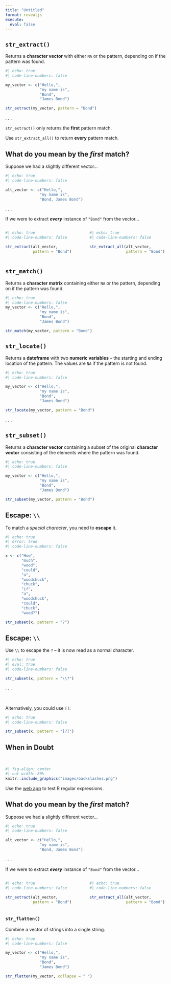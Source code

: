 ```yaml
---
title: "Untitled"
format: revealjs
execute: 
  eval: false
---
```


## `str_extract()`

Returns a **character vector** with either `NA` or the pattern, depending on if the pattern was found.

::: small
```r
#| echo: true
#| code-line-numbers: false

my_vector <- c("Hello,", 
               "my name is", 
               "Bond", 
               "James Bond")

str_extract(my_vector, pattern = "Bond")
```
:::

. . .

::: callout-warning
`str_extract()` only returns the **first** pattern match.

Use `str_extract_all()` to return **every** pattern match.
:::

## What do you mean by the *first* match?

Suppose we had a slightly different vector...

```r
#| echo: true
#| code-line-numbers: false

alt_vector <- c("Hello,", 
               "my name is", 
               "Bond, James Bond")
```

. . .

If we were to extract ***every*** instance of `"Bond"` from the vector...

::::::::: columns
:::: {.column width="45%"}
::: small
```r
#| echo: true
#| code-line-numbers: false

str_extract(alt_vector, 
            pattern = "Bond")
```
:::
::::

::: {.column width="3%"}
:::

::::: {.column width="52%"}
:::: fragment
::: small
```r
#| echo: true
#| code-line-numbers: false

str_extract_all(alt_vector, 
                pattern = "Bond")
```
:::
::::
:::::
:::::::::

## `str_match()`

Returns a **character matrix** containing either `NA` or the pattern, depending on if the pattern was found.

::: small
```r
#| echo: true
#| code-line-numbers: false
my_vector <- c("Hello,", 
               "my name is", 
               "Bond", 
               "James Bond")

str_match(my_vector, pattern = "Bond")
```
:::

## `str_locate()`

Returns a **dateframe** with two **numeric variables** -- the starting and ending location of the pattern. The values are `NA` if the pattern is not found.

::: small
```r
#| echo: true
#| code-line-numbers: false

my_vector <- c("Hello,", 
               "my name is", 
               "Bond", 
               "James Bond")

str_locate(my_vector, pattern = "Bond")
```
:::

. . .

## `str_subset()`

Returns a **character vector** containing a subset of the original **character vector** consisting of the elements where the pattern was found.

::: small
```r
#| echo: true
#| code-line-numbers: false

my_vector <- c("Hello,", 
               "my name is", 
               "Bond", 
               "James Bond")

str_subset(my_vector, pattern = "Bond")
```
:::

<!-- ## Try it out! -->

<!-- What regular expressions would match words that... -->

<!-- ::: columns -->

<!-- ::: {.column width="40%"} -->

<!-- + end with a vowel? -->

<!-- + start with x, y, or z? -->

<!-- + *do not* contain x, y, or z? -->

<!-- + contain [British spelling](https://www.oxfordinternationalenglish.com/differences-in-british-and-american-spelling/)? -->

<!-- ::: -->

<!-- ::: {.column width="5%"} -->

<!-- ::: -->

<!-- ::: {.column width="55%"} -->

<!-- ```{r} -->

<!-- #| echo: true -->

<!-- #| code-line-numbers: false -->

<!-- x <- c("zebra",  -->

<!--        "xray",  -->

<!--        "apple",  -->

<!--        "yellow", -->

<!--        "color",  -->

<!--        "colour", -->

<!--        "summarize", -->

<!--        "summarise") -->

<!-- ``` -->

<!-- ::: -->

<!-- ::: -->

<!-- ## Some Possible Solutions... -->

<!-- + end with a vowel? -->

<!-- ```{r} -->

<!-- #| echo: true -->

<!-- #| eval: false -->

<!-- #| code-line-numbers: false -->

<!-- str_subset(x, "[aeiouy]$") -->

<!-- ``` -->

<!-- + start with x, y, or z? -->

<!-- ```{r} -->

<!-- #| echo: true -->

<!-- #| eval: false -->

<!-- #| code-line-numbers: false -->

<!-- str_subset(x, "^[xyz]") -->

<!-- ``` -->

<!-- + *do not* contain x, y, or z? -->

<!-- ```{r} -->

<!-- #| echo: true -->

<!-- #| eval: false -->

<!-- #| code-line-numbers: false -->

<!-- str_subset(x, "[^xyz]") -->

<!-- ``` -->

<!-- + contain [British spelling](https://www.oxfordinternationalenglish.com/differences-in-british-and-american-spelling/)? -->

<!-- ```{r} -->

<!-- #| echo: true -->

<!-- #| eval: false -->

<!-- #| code-line-numbers: false -->

<!-- str_subset(x, "(our)|(i[sz]e)") -->

<!-- ``` -->

## Escape: `\\`

::: small
To match a *special character*, you need to **escape** it.

```r
#| echo: true
#| error: true
#| code-line-numbers: false

x <- c("How",
       "much", 
       "wood",
       "could",
       "a",
       "woodchuck",
       "chuck",
       "if",
       "a",
       "woodchuck",
       "could",
       "chuck",
       "wood?")

str_subset(x, pattern = "?")
```
:::

## Escape: `\\`

Use `\\` to escape the `?` -- it is now read as a normal character.

```r
#| echo: true
#| eval: true
#| code-line-numbers: false

str_subset(x, pattern = "\\?")
```

. . .

</br>

::: callout-note
Alternatively, you could use `[]`:

```r
#| echo: true
#| code-line-numbers: false

str_subset(x, pattern = "[?]")
```
:::

## When in Doubt

<br>

```r
#| fig-align: center
#| out-width: 80%
knitr::include_graphics("images/backslashes.png")
```

Use the [web app](https://spannbaueradam.shinyapps.io/r_regex_tester/) to test R regular expressions.

<!-- ### With regex -->

<!-- ```{r} -->

<!-- #| echo: true -->

<!-- military_clean <- military |>  -->

<!--   mutate(across(matches("[1-9]{4}"),  -->

<!--                 ~ na_if(.x, y = ". .")), -->

<!--          across(matches("[1-9]{4}"),  -->

<!--                 ~ na_if(.x, y = "xxx"))) -->

<!-- ``` -->

<!-- ::: -->

<!-- ## Wild Card Character: `.` -->

<!-- This character can match **any** character. -->

<!-- ```{r} -->

<!-- #| echo: true -->

<!-- #| code-line-numbers: false -->

<!-- x <- c("She",  -->

<!--        "sells",  -->

<!--        "seashells",  -->

<!--        "by",  -->

<!--        "the",  -->

<!--        "seashore!") -->

<!-- str_subset(x, pattern = ".ells") -->

<!-- ``` -->

<!-- <br> -->

<!-- This matches strings that contain any character followed by "ells". -->

## What do you mean by the *first* match?

Suppose we had a slightly different vector...

```r
#| echo: true
#| code-line-numbers: false

alt_vector <- c("Hello,", 
               "my name is", 
               "Bond, James Bond")
```

. . .

If we were to extract ***every*** instance of `"Bond"` from the vector...

:::::::: small
::::::: columns
::: {.column width="45%"}
```r
#| echo: true
#| code-line-numbers: false

str_extract(alt_vector, 
            pattern = "Bond")
```
:::

::: {.column width="3%"}
:::

:::: {.column width="52%"}
::: fragment
```r
#| echo: true
#| code-line-numbers: false

str_extract_all(alt_vector, 
                pattern = "Bond")
```
:::
::::
:::::::
::::::::

### `str_flatten()`

Combine a vector of strings into a single string.

```r
#| echo: true
#| code-line-numbers: false

my_vector <- c("Hello,", 
               "my name is", 
               "Bond", 
               "James Bond")

str_flatten(my_vector, collapse = " ")
```
